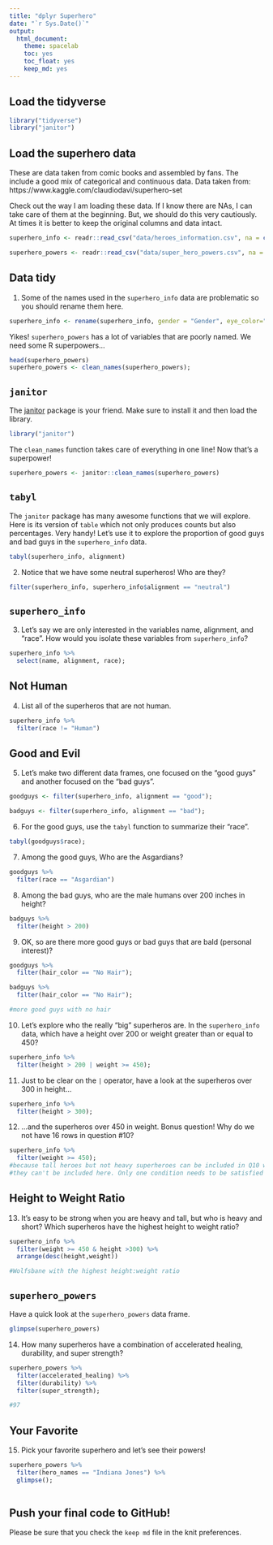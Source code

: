 ```yaml
---
title: "dplyr Superhero"
date: "`r Sys.Date()`"
output:
  html_document: 
    theme: spacelab
    toc: yes
    toc_float: yes
    keep_md: yes
---
```


## Load the tidyverse
```r
library("tidyverse")
library("janitor")
```

## Load the superhero data
These are data taken from comic books and assembled by fans. The include a good mix of categorical and continuous data.  Data taken from: https://www.kaggle.com/claudiodavi/superhero-set  

Check out the way I am loading these data. If I know there are NAs, I can take care of them at the beginning. But, we should do this very cautiously. At times it is better to keep the original columns and data intact.  
```r
superhero_info <- readr::read_csv("data/heroes_information.csv", na = c("", "-99", "-"))
```

```r
superhero_powers <- readr::read_csv("data/super_hero_powers.csv", na = c("", "-99", "-"))
```

## Data tidy
1. Some of the names used in the `superhero_info` data are problematic so you should rename them here.  
```r
superhero_info <- rename(superhero_info, gender = "Gender", eye_color="Eye color", race= "Race", hair_color="Hair color", height="Height",publisher = "Publisher", skin_color = "Skin color", alignment = "Alignment", weight = "Weight")
```

Yikes! `superhero_powers` has a lot of variables that are poorly named. We need some R superpowers...
```r
head(superhero_powers)
superhero_powers <- clean_names(superhero_powers);
```

## `janitor`
The [janitor](https://garthtarr.github.io/meatR/janitor.html) package is your friend. Make sure to install it and then load the library.  
```r
library("janitor")
```

The `clean_names` function takes care of everything in one line! Now that's a superpower!
```r
superhero_powers <- janitor::clean_names(superhero_powers)
```

## `tabyl`
The `janitor` package has many awesome functions that we will explore. Here is its version of `table` which not only produces counts but also percentages. Very handy! Let's use it to explore the proportion of good guys and bad guys in the `superhero_info` data.  

```r
tabyl(superhero_info, alignment)
```

2. Notice that we have some neutral superheros! Who are they?
```r
filter(superhero_info, superhero_info$alignment == "neutral")

```

## `superhero_info`
3. Let's say we are only interested in the variables name, alignment, and "race". How would you isolate these variables from `superhero_info`?
```r
superhero_info %>%
  select(name, alignment, race);
```

## Not Human
4. List all of the superheros that are not human.
```r
superhero_info %>%
  filter(race != "Human")
```

## Good and Evil
5. Let's make two different data frames, one focused on the "good guys" and another focused on the "bad guys".
```r
goodguys <- filter(superhero_info, alignment == "good");

```
```r
badguys <- filter(superhero_info, alignment == "bad");
```

6. For the good guys, use the `tabyl` function to summarize their "race".
```r
tabyl(goodguys$race);
```

7. Among the good guys, Who are the Asgardians?
```r
goodguys %>%
  filter(race == "Asgardian")
```

8. Among the bad guys, who are the male humans over 200 inches in height?
```r
badguys %>%
  filter(height > 200)
```

9. OK, so are there more good guys or bad guys that are bald (personal interest)?
```r
goodguys %>%
  filter(hair_color == "No Hair");

badguys %>%
  filter(hair_color == "No Hair");

#more good guys with no hair
```

10. Let's explore who the really "big" superheros are. In the `superhero_info` data, which have a height over 200 or weight greater than or equal to 450?
```r
superhero_info %>%
  filter(height > 200 | weight >= 450);
```

11. Just to be clear on the `|` operator,  have a look at the superheros over 300 in height...
```r
superhero_info %>%
  filter(height > 300);
```

12. ...and the superheros over 450 in weight. Bonus question! Why do we not have 16 rows in question #10?
```r
superhero_info %>%
  filter(weight >= 450);
#because tall heroes but not heavy superheroes can be included in Q10 while
#they can't be included here. Only one condition needs to be satisfied in Q10.
```

## Height to Weight Ratio
13. It's easy to be strong when you are heavy and tall, but who is heavy and short? Which superheros have the highest height to weight ratio?
```r
superhero_info %>%
  filter(weight >= 450 & height >300) %>%
  arrange(desc(height,weight))

#Wolfsbane with the highest height:weight ratio
```

## `superhero_powers`
Have a quick look at the `superhero_powers` data frame.  
```r
glimpse(superhero_powers)
```

14. How many superheros have a combination of accelerated healing, durability, and super strength?
```r
superhero_powers %>%
  filter(accelerated_healing) %>%
  filter(durability) %>%
  filter(super_strength);

#97
```

## Your Favorite
15. Pick your favorite superhero and let's see their powers!
```r
superhero_powers %>%
  filter(hero_names == "Indiana Jones") %>%
  glimpse();
  
```

## Push your final code to GitHub!
Please be sure that you check the `keep md` file in the knit preferences.   